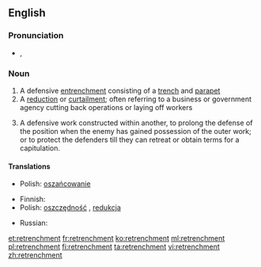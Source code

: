 ==English==

===Pronunciation===
* {{IPA|/rɪˈtrentʃ.mənt/}}, {{X-SAMPA|/rI"trEntS.m@nt/}}

===Noun===
{{wikipedia}}
{{en-noun}}

# A defensive [[entrenchment]] consisting of a [[trench]] and [[parapet]]
# A [[reduction]] or [[curtailment]]; often referring to a business or government agency cutting back operations or laying off workers
# {{military|dated}} A defensive work constructed within another, to prolong the defense of the position when the enemy has gained possession of the outer work; or to protect the defenders till they can retreat or obtain terms for a capitulation.

====Translations====
{{trans-top|a defensive entrenchment}}
* Polish: [[oszańcowanie]] {{n}}
{{trans-mid}}
{{trans-bottom}}

{{trans-top|a reduction or curtailment}}
* Finnish: {{t|fi|leikkaus}}
* Polish: [[oszczędność]] {{f}}, [[redukcja]] {{f}}
{{trans-mid}}
* Russian: {{t|ru|сокращение|n|tr=sokraščénije|sc=Cyrl}}
{{trans-bottom}}

[[et:retrenchment]]
[[fr:retrenchment]]
[[ko:retrenchment]]
[[ml:retrenchment]]
[[pl:retrenchment]]
[[fi:retrenchment]]
[[ta:retrenchment]]
[[vi:retrenchment]]
[[zh:retrenchment]]